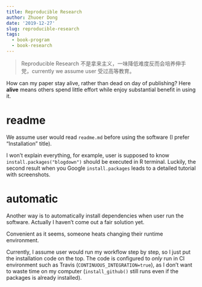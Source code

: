```yaml
---
title: Reproducible Research
author: Zhuoer Dong
date: '2019-12-27'
slug: reproducible-research
tags:
  - book-program
  - book-research
---
```




> Reproducible Research 不是拿来主义，一味降低难度反而会培养伸手党，currently we assume user 受过高等教育。

How can my paper stay alive, rather than dead on day of publishing? Here **alive** means others spend little effort while enjoy substantial benefit in using it.



# readme

We assume user would read `readme.md` before using the software (I prefer "Installation" title).

I won't explain everything, for example, user is supposed to know `install.packages("blogdown")` should be executed in R terminal. Luckily, the second result when you Google `install.packages` leads to a detailed tutorial with screenshots.



# automatic

Another way is to automatically install dependencies when user run the software. Actually I haven't come out a fair solution yet.

Convenient as it seems, someone heats changing their runtime environment. 

Currently, I assume user would run my workflow step by step, so I just put the installation code on the top. The code is configured to _only_ run in CI environment such as Travis (`CONTINUOUS_INTEGRATION=true`), as I don't want to waste time on my computer (`install_github()` still runs even if the packages is already installed).






